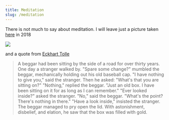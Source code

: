 ```yaml
---
title: Meditation
slug: /meditation
---
```


There is not much to say about meditation. I will leave just a picture taken [here](https://ditu.baidu.com/search/%E5%B7%A8%E9%B9%BF%E8%B7%AF168%E5%8F%B7/@13522190.08,3640173.79,21z,87t,-89.4h?querytype=s&da_src=shareurl&wd=%E5%B7%A8%E9%B9%BF%E8%B7%AF168%E5%8F%B7&c=289&src=0&pn=0&sug=0&l=19&b=(13519975.28667057,3638195.8618302206;13520799.25508717,3638645.120800225)&from=webmap&biz_forward=%7B%22scaler%22:1,%22styles%22:%22pl%22%7D&device_ratio=1#panoid=09000300121905201328488967I&panotype=street&heading=349.76&pitch=-13.7&l=21&tn=B_NORMAL_MAP&sc=0&newmap=1&shareurl=1&pid=09000300121905201328488967I) in 2018

![](./meditation.jpg)

and a quote from [Eckhart Tolle](https://en.wikipedia.org/wiki/The_Power_of_Now)

>  A beggar had been sitting by the side of a road for over thirty years. One day a stranger walked by. "Spare some change?" mumbled the beggar, mechanically holding out his old baseball cap. "I have nothing to give you," said the stranger. Then he asked: "What's that you are sitting on?" "Nothing," replied the beggar. "Just an old box. I have been sitting on it for as long as I can remember." "Ever looked inside?" asked the stranger. "No," said the beggar. "What's the point? There's nothing in there." "Have a look inside," insisted the stranger. The beggar managed to pry open the lid. With astonishment, disbelief, and elation, he saw that the box was filled with gold.



